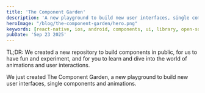 ```yaml
---
title: 'The Component Garden'
description: 'A new playground to build new user interfaces, single components and animations.'
heroImage: "/blog/the-component-garden/hero.png"
keywords: [react-native, ios, android, components, ui, library, open-source]
pubDate: 'Sep 23 2025'
---
```


TL;DR: We created a new repository to build components in public, for us to have fun and experiment, and for you to learn and dive into the world of animations and user interactions.

We just created The Component Garden, a new playground to build new user interfaces, single components and animations.
